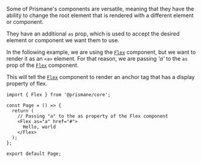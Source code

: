 Some of Prismane's components are versatile, meaning that they have the ability to change the root element that is rendered with a different element or component.

They have an additional `as` prop, which is used to accept the desired element or component we want them to use.

In the following example, we are using the [`Flex`](/docs/components/layout/flex) component, but we want to render it as an `<a>` element.
For that reason, we are passing _'a'_ to the `as` prop of the [`Flex`](/docs/components/layout/flex) component.

This will tell the [`Flex`](/docs/components/layout/flex) component to render an anchor tag that has a display property of flex.

```tsx
import { Flex } from '@prismane/core';

const Page = () => {
  return (
    // Passing "a" to the as property of the Flex component
    <Flex as="a" href="#">
      Hello, world
    </Flex>
  );
};

export default Page;
```

<VersatileComponents />
